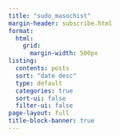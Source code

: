 ```yaml
---
title: "sudo_masochist"
margin-header: subscribe.html
format:
  html:
    grid:
      margin-width: 500px
listing:
  contents: posts
  sort: "date desc"
  type: default
  categories: true
  sort-ui: false
  filter-ui: false
page-layout: full
title-block-banner: true
---
```

